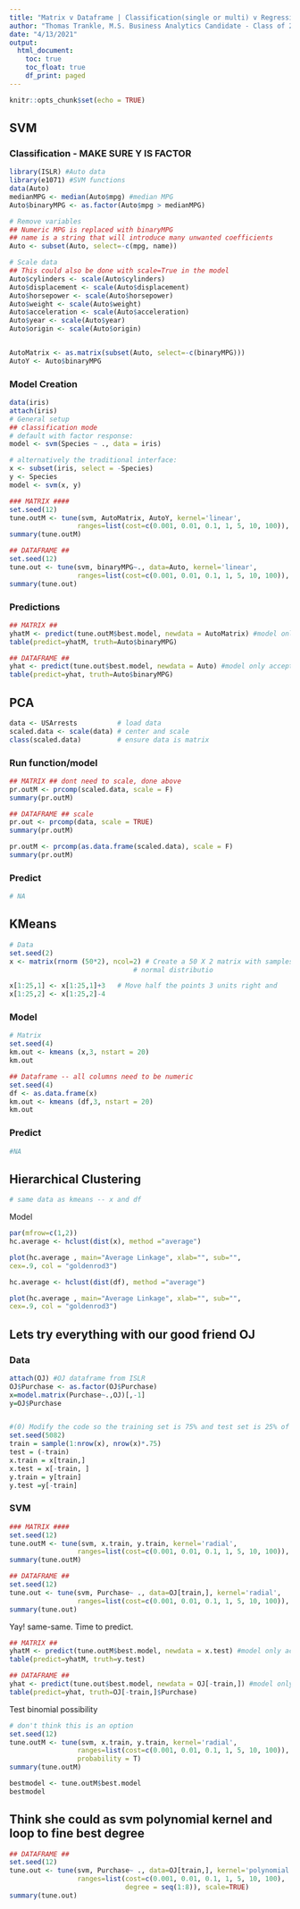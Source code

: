 ```yaml
---
title: "Matrix v Dataframe | Classification(single or multi) v Regression"
author: "Thomas Trankle, M.S. Business Analytics Candidate - Class of 2021"
date: "4/13/2021"
output: 
  html_document:
    toc: true
    toc_float: true
    df_print: paged
---
```


```r
knitr::opts_chunk$set(echo = TRUE)
```

## SVM

### Classification - MAKE SURE Y IS FACTOR
```r
library(ISLR) #Auto data
library(e1071) #SVM functions
data(Auto)
medianMPG <- median(Auto$mpg) #median MPG 
Auto$binaryMPG <- as.factor(Auto$mpg > medianMPG)

# Remove variables 
## Numeric MPG is replaced with binaryMPG
## name is a string that will introduce many unwanted coefficients 
Auto <- subset(Auto, select=-c(mpg, name))

# Scale data 
## This could also be done with scale=True in the model 
Auto$cylinders <- scale(Auto$cylinders)
Auto$displacement <- scale(Auto$displacement)
Auto$horsepower <- scale(Auto$horsepower)
Auto$weight <- scale(Auto$weight)
Auto$acceleration <- scale(Auto$acceleration)
Auto$year <- scale(Auto$year)
Auto$origin <- scale(Auto$origin)


AutoMatrix <- as.matrix(subset(Auto, select=-c(binaryMPG)))
AutoY <- Auto$binaryMPG
```

### Model Creation
```r
data(iris)
attach(iris)
# General setup
## classification mode
# default with factor response:
model <- svm(Species ~ ., data = iris)

# alternatively the traditional interface:
x <- subset(iris, select = -Species)
y <- Species
model <- svm(x, y) 
```

```r
### MATRIX ####
set.seed(12)
tune.outM <- tune(svm, AutoMatrix, AutoY, kernel='linear', 
                 ranges=list(cost=c(0.001, 0.01, 0.1, 1, 5, 10, 100)), scale=TRUE)
summary(tune.outM)

## DATAFRAME ##
set.seed(12)
tune.out <- tune(svm, binaryMPG~., data=Auto, kernel='linear', 
                 ranges=list(cost=c(0.001, 0.01, 0.1, 1, 5, 10, 100)), scale=TRUE)
summary(tune.out)

```

### Predictions
```r

## MATRIX ##
yhatM <- predict(tune.outM$best.model, newdata = AutoMatrix) #model only accepts features, not the Y variable
table(predict=yhatM, truth=Auto$binaryMPG)

## DATAFRAME ##
yhat <- predict(tune.out$best.model, newdata = Auto) #model only accepts features, not the Y variable
table(predict=yhat, truth=Auto$binaryMPG)
```

## PCA
```r
data <- USArrests          # load data
scaled.data <- scale(data) # center and scale
class(scaled.data)         # ensure data is matrix
```

### Run function/model
```r

## MATRIX ## dont need to scale, done above
pr.outM <- prcomp(scaled.data, scale = F)
summary(pr.outM)

## DATAFRAME ## scale
pr.out <- prcomp(data, scale = TRUE)
summary(pr.outM)

pr.outM <- prcomp(as.data.frame(scaled.data), scale = F)
summary(pr.outM)


```

### Predict 
```r
# NA
```

## KMeans
```r
# Data
set.seed(2)
x <- matrix(rnorm (50*2), ncol=2) # Create a 50 X 2 matrix with samples from a 
                               # normal distributio

x[1:25,1] <- x[1:25,1]+3   # Move half the points 3 units right and 
x[1:25,2] <- x[1:25,2]-4  
```

### Model
```r
# Matrix
set.seed(4)
km.out <- kmeans (x,3, nstart = 20)
km.out

## Dataframe -- all columns need to be numeric
set.seed(4)
df <- as.data.frame(x)
km.out <- kmeans (df,3, nstart = 20)
km.out

```

### Predict
```r
#NA
```

## Hierarchical Clustering

```r
# same data as kmeans -- x and df
```

Model
```r
par(mfrow=c(1,2))
hc.average <- hclust(dist(x), method ="average")

plot(hc.average , main="Average Linkage", xlab="", sub="",
cex=.9, col = "goldenrod3")

hc.average <- hclust(dist(df), method ="average")

plot(hc.average , main="Average Linkage", xlab="", sub="",
cex=.9, col = "goldenrod3")
```

## Lets try everything with our good friend OJ

### Data
```r
attach(OJ) #OJ dataframe from ISLR
OJ$Purchase <- as.factor(OJ$Purchase)
x=model.matrix(Purchase~.,OJ)[,-1]
y=OJ$Purchase


#(0) Modify the code so the training set is 75% and test set is 25% of the dataframe
set.seed(5082)
train = sample(1:nrow(x), nrow(x)*.75)
test = (-train)
x.train = x[train,]
x.test = x[-train, ]
y.train = y[train]
y.test =y[-train]
```


### SVM
```r
### MATRIX ####
set.seed(12)
tune.outM <- tune(svm, x.train, y.train, kernel='radial', 
                 ranges=list(cost=c(0.001, 0.01, 0.1, 1, 5, 10, 100)), scale=TRUE)
summary(tune.outM)

## DATAFRAME ##
set.seed(12)
tune.out <- tune(svm, Purchase~ ., data=OJ[train,], kernel='radial', 
                 ranges=list(cost=c(0.001, 0.01, 0.1, 1, 5, 10, 100)), scale=TRUE)
summary(tune.out)

```

Yay! same-same. Time to predict.

```r
## MATRIX ##
yhatM <- predict(tune.outM$best.model, newdata = x.test) #model only accepts features, not the Y variable
table(predict=yhatM, truth=y.test)

## DATAFRAME ##
yhat <- predict(tune.out$best.model, newdata = OJ[-train,]) #model only accepts features, not the Y variable
table(predict=yhat, truth=OJ[-train,]$Purchase)
```

Test binomial possibility
```r
# don't think this is an option 
set.seed(12)
tune.outM <- tune(svm, x.train, y.train, kernel='radial', 
                 ranges=list(cost=c(0.001, 0.01, 0.1, 1, 5, 10, 100)), scale=TRUE,
                 probability = T)
summary(tune.outM)
```

```r
bestmodel <- tune.outM$best.model
bestmodel
```

## Think she could as svm polynomial kernel and loop to fine best degree
```r
## DATAFRAME ##
set.seed(12)
tune.out <- tune(svm, Purchase~ ., data=OJ[train,], kernel='polynomial', 
                 ranges=list(cost=c(0.001, 0.01, 0.1, 1, 5, 10, 100),
                             degree = seq(1:8)), scale=TRUE)
summary(tune.out)
```

